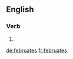 ==English==

===Verb===
{{head|en}}

# {{en-third-person singular of|februate}}

[[de:februates]]
[[fr:februates]]